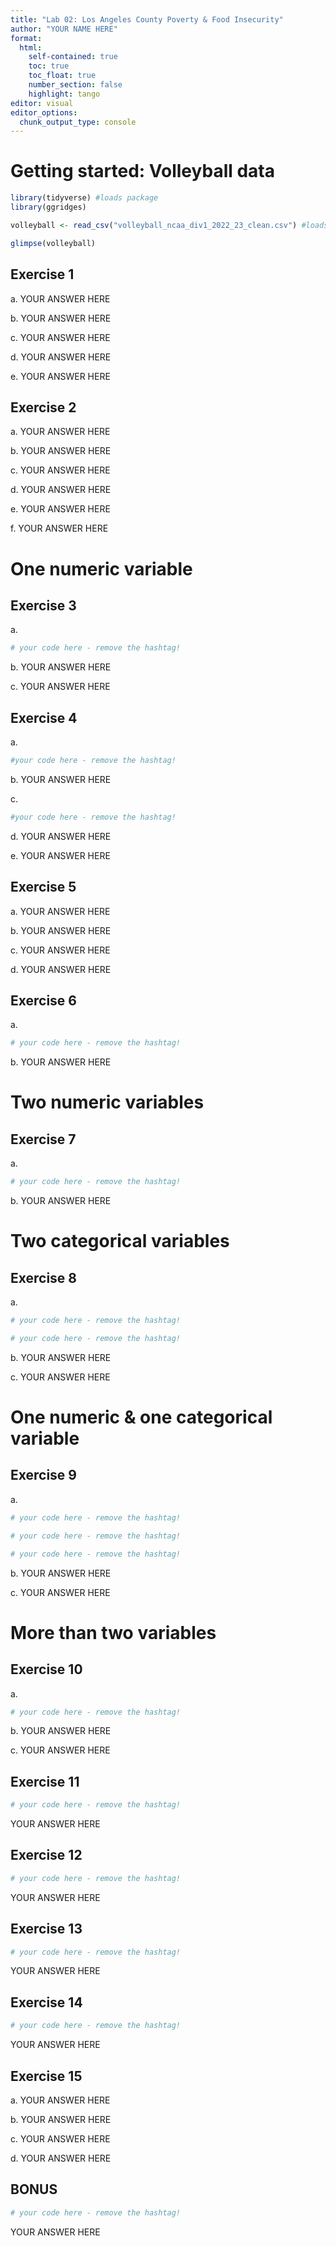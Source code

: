 ```yaml
---
title: "Lab 02: Los Angeles County Poverty & Food Insecurity"
author: "YOUR NAME HERE"
format:
  html:
    self-contained: true
    toc: true
    toc_float: true
    number_section: false
    highlight: tango
editor: visual
editor_options:
  chunk_output_type: console
---
```


# Getting started: Volleyball data

```r
library(tidyverse) #loads package
library(ggridges)

volleyball <- read_csv("volleyball_ncaa_div1_2022_23_clean.csv") #loads data
```

```r
glimpse(volleyball)
```

## Exercise 1

a\. YOUR ANSWER HERE

b\. YOUR ANSWER HERE

c\. YOUR ANSWER HERE

d\. YOUR ANSWER HERE

e\. YOUR ANSWER HERE

## Exercise 2

a\. YOUR ANSWER HERE

b\. YOUR ANSWER HERE

c\. YOUR ANSWER HERE

d\. YOUR ANSWER HERE

e\. YOUR ANSWER HERE

f\. YOUR ANSWER HERE

# One numeric variable

## Exercise 3

a\.

```r
# your code here - remove the hashtag! 
```

b\. YOUR ANSWER HERE

c\. YOUR ANSWER HERE

## Exercise 4

a\.

```r
#your code here - remove the hashtag! 
```

b\. YOUR ANSWER HERE

c\.

```r
#your code here - remove the hashtag! 
```

d\. YOUR ANSWER HERE

e\. YOUR ANSWER HERE

## Exercise 5

a\. YOUR ANSWER HERE

b\. YOUR ANSWER HERE

c\. YOUR ANSWER HERE

d\. YOUR ANSWER HERE

## Exercise 6

a\.

```r
# your code here - remove the hashtag! 
```

b\. YOUR ANSWER HERE

# Two numeric variables

## Exercise 7

a\.

```r
# your code here - remove the hashtag! 
```

b\. YOUR ANSWER HERE

# Two categorical variables

## Exercise 8

a\.

```r
# your code here - remove the hashtag! 

# your code here - remove the hashtag! 
```

b\. YOUR ANSWER HERE

c\. YOUR ANSWER HERE

# One numeric & one categorical variable

## Exercise 9

a\.

```r
# your code here - remove the hashtag!

# your code here - remove the hashtag!

# your code here - remove the hashtag!
```

b\. YOUR ANSWER HERE

c\. YOUR ANSWER HERE

# More than two variables

## Exercise 10

a\.

```r
# your code here - remove the hashtag!
```

b\. YOUR ANSWER HERE

c\. YOUR ANSWER HERE

## Exercise 11

```r
# your code here - remove the hashtag!
```

YOUR ANSWER HERE

## Exercise 12

```r
# your code here - remove the hashtag!
```

YOUR ANSWER HERE

## Exercise 13

```r
# your code here - remove the hashtag!
```

YOUR ANSWER HERE

## Exercise 14

```r
# your code here - remove the hashtag!
```

YOUR ANSWER HERE

## Exercise 15

a\. YOUR ANSWER HERE

b\. YOUR ANSWER HERE

c\. YOUR ANSWER HERE

d\. YOUR ANSWER HERE

## BONUS

```r
# your code here - remove the hashtag!
```

YOUR ANSWER HERE
